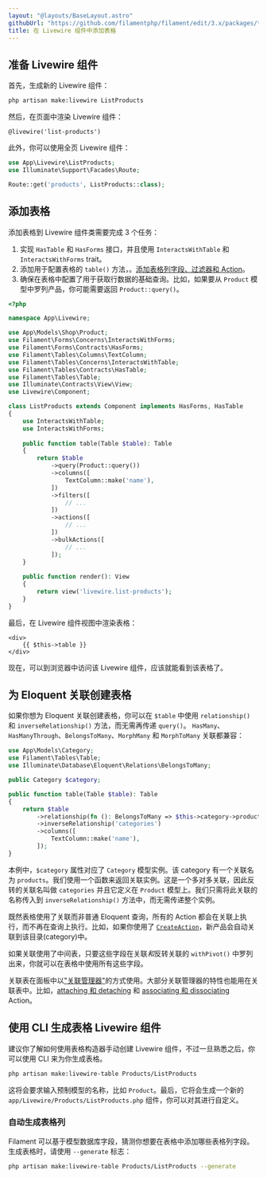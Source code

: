 ```yaml
---
layout: "@layouts/BaseLayout.astro"
githubUrl: "https://github.com/filamentphp/filament/edit/3.x/packages/tables/docs/11-adding-a-table-to-a-livewire-component.md"
title: 在 Livewire 组件中添加表格
---
```


## 准备 Livewire 组件

首先，生成新的 Livewire 组件：

```bash
php artisan make:livewire ListProducts
```

然后，在页面中渲染 Livewire 组件：

```blade
@livewire('list-products')
```

此外，你可以使用全页 Livewire 组件：

```php
use App\Livewire\ListProducts;
use Illuminate\Support\Facades\Route;

Route::get('products', ListProducts::class);
```

## 添加表格

添加表格到 Livewire 组件类需要完成 3 个任务：

1) 实现 `HasTable` 和 `HasForms` 接口，并且使用 `InteractsWithTable` 和 `InteractsWithForms` trait。
2) 添加用于配置表格的 `table()` 方法，。[添加表格列字段、过滤器和 Action](getting-started#列字段)。
3) 确保在表格中配置了用于获取行数据的基础查询。比如，如果要从 `Product` 模型中罗列产品，你可能需要返回 `Product::query()`。

```php
<?php

namespace App\Livewire;

use App\Models\Shop\Product;
use Filament\Forms\Concerns\InteractsWithForms;
use Filament\Forms\Contracts\HasForms;
use Filament\Tables\Columns\TextColumn;
use Filament\Tables\Concerns\InteractsWithTable;
use Filament\Tables\Contracts\HasTable;
use Filament\Tables\Table;
use Illuminate\Contracts\View\View;
use Livewire\Component;

class ListProducts extends Component implements HasForms, HasTable
{
    use InteractsWithTable;
    use InteractsWithForms;
    
    public function table(Table $table): Table
    {
        return $table
            ->query(Product::query())
            ->columns([
                TextColumn::make('name'),
            ])
            ->filters([
                // ...
            ])
            ->actions([
                // ...
            ])
            ->bulkActions([
                // ...
            ]);
    }
    
    public function render(): View
    {
        return view('livewire.list-products');
    }
}
```

最后，在 Livewire 组件视图中渲染表格：

```blade
<div>
    {{ $this->table }}
</div>
```

现在，可以到浏览器中访问该 Livewire 组件，应该就能看到该表格了。

## 为 Eloquent 关联创建表格

如果你想为 Eloquent 关联创建表格，你可以在 `$table` 中使用 `relationship()` 和 `inverseRelationship()` 方法，而无需再传递 `query()`。 `HasMany`、`HasManyThrough`、`BelongsToMany`、`MorphMany` 和 `MorphToMany` 关联都兼容：

```php
use App\Models\Category;
use Filament\Tables\Table;
use Illuminate\Database\Eloquent\Relations\BelongsToMany;

public Category $category;

public function table(Table $table): Table
{
    return $table
        ->relationship(fn (): BelongsToMany => $this->category->products())
        ->inverseRelationship('categories')
        ->columns([
            TextColumn::make('name'),
        ]);
}
```

本例中，`$category` 属性对应了 `Category` 模型实例。该 category 有一个关联名为 `products`。我们使用一个函数来返回关联实例。这是一个多对多关联，因此反转的关联名叫做 `categories` 并且它定义在 `Product` 模型上。我们只需将此关联的名称传入到 `inverseRelationship()` 方法中，而无需传递整个实例。

既然表格使用了关联而非普通 Eloquent 查询，所有的 Action 都会在关联上执行，而不再在查询上执行。比如，如果你使用了 [`CreateAction`](../actions/prebuilt-actions/create)，新产品会自动关联到该目录(category)中。

如果关联使用了中间表，只要这些字段在关联*和*反转关联的 `withPivot()` 中罗列出来，你就可以在表格中使用所有这些字段。

关联表在面板中以["关联管理器"](../panels/resources/relation-managers#创建关联管理器)的方式使用。大部分关联管理器的特性也能用在关联表中。比如，[attaching 和 detaching](../panels/resources/relation-managers#附加和分离记录) 和 [associating 和 dissociating](../panels/resources/relation-managers#关联和取消关联记录) Action。

## 使用 CLI 生成表格 Livewire 组件

建议你了解如何使用表格构造器手动创建 Livewire 组件，不过一旦熟悉之后，你可以使用 CLI 来为你生成表格。

```bash
php artisan make:livewire-table Products/ListProducts
```

这将会要求输入预制模型的名称，比如 `Product`。最后，它将会生成一个新的 `app/Livewire/Products/ListProducts.php` 组件，你可以对其进行自定义。

### 自动生成表格列

Filament 可以基于模型数据库字段，猜测你想要在表格中添加哪些表格列字段。生成表格时，请使用 `--generate` 标志：

```bash
php artisan make:livewire-table Products/ListProducts --generate
```
